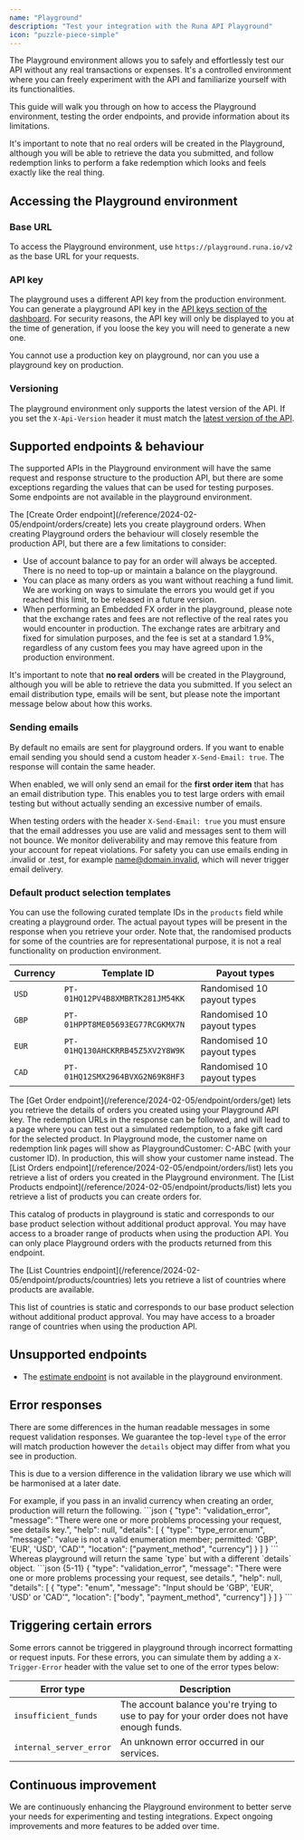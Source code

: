 ```yaml
---
name: "Playground"
description: "Test your integration with the Runa API Playground"
icon: "puzzle-piece-simple"
---
```


The Playground environment allows you to safely and effortlessly test our API without any real transactions or expenses. It's a controlled environment where you can freely experiment with the API and familiarize yourself with its functionalities.

This guide will walk you through on how to access the Playground environment, testing the order endpoints, and provide information about its limitations.

It's important to note that no real orders will be created in the Playground, although you will be able to retrieve the data you submitted, and follow redemption links to perform a fake redemption which looks and feels exactly like the real thing.

## Accessing the Playground environment

### Base URL

To access the Playground environment, use `https://playground.runa.io/v2 ` as the base URL for your requests.

### API key

The playground uses a different API key from the production environment. You can generate a playground API key in the [API keys section of the dashboard](https://app.runa.io/api-keys). For security reasons, the API key will only be displayed to you at the time of generation, if you loose the key you will need to generate a new one.

You cannot use a production key on playground, nor can you use a playground key on production.

### Versioning

The playground environment only supports the latest version of the API. If you set the `X-Api-Version` header it must match the [latest version of the API](/best-practices/api-versioning#what-is-the-latest-version).

## Supported endpoints & behaviour

The supported APIs in the Playground environment will have the same request and response structure to the production API, but there are some exceptions regarding the values that can be used for testing purposes. Some endpoints are not available in the playground environment.

<Accordion title="Create an order">
  The [Create Order endpoint](/reference/2024-02-05/endpoint/orders/create) lets you create playground orders. When creating Playground orders the behaviour will closely resemble the production API, but there are a few limitations to consider:

- Use of account balance to pay for an order will always be accepted. There is no need to top-up or maintain a balance on the playground.
- You can place as many orders as you want without reaching a fund limit. We are working on ways to simulate the errors you would get if you reached this limit, to be released in a future version.
- When performing an Embedded FX order in the playground, please note that the exchange rates and fees are not reflective of the real rates you would encounter in production. The exchange rates are arbitrary and fixed for simulation purposes, and the fee is set at a standard 1.9%, regardless of any custom fees you may have agreed upon in the production environment.

It's important to note that **no real orders** will be created in the Playground, although you will be able to retrieve the data you submitted. If you select an email distribution type, emails will be sent, but please note the important message below about how this works.

### Sending emails

By default no emails are sent for playground orders. If you want to enable email sending you should send a custom header `X-Send-Email: true`. The response will contain the same header.

When enabled, we will only send an email for the **first order item** that has an email distribution type. This enables you to test large orders with email testing but without actually sending an excessive number of emails.

When testing orders with the header `X-Send-Email: true` you must ensure that the email addresses you use are valid and messages sent to them will not bounce. We monitor deliverability and may remove this feature from your account for repeat violations. For safety you can use emails ending in .invalid or .test, for example name@domain.invalid, which will never trigger email delivery.

### Default product selection templates

You can use the following curated template IDs in the `products` field while creating a playground order. The actual payout types will be present in the response when you retrieve your order. Note that, the randomised products for some of the countries are for representational purpose, it is not a real functionality on production environment.

| Currency | Template ID                     | Payout types               |
| -------- | ------------------------------- | -------------------------- |
| `USD`    | `PT-01HQ12PV4B8XMBRTK281JM54KK` | Randomised 10 payout types |
| `GBP`    | `PT-01HPPT8ME05693EG77RCGKMX7N` | Randomised 10 payout types |
| `EUR`    | `PT-01HQ130AHCKRRB45Z5XV2Y8W9K` | Randomised 10 payout types |
| `CAD`    | `PT-01HQ12SMX2964BVXG2N69K8HF3` | Randomised 10 payout types |

</Accordion>
<Accordion title="Get order details">
  The [Get Order endpoint](/reference/2024-02-05/endpoint/orders/get) lets you retrieve the details of orders you created using your Playground API key. The redemption URLs in the response can be followed, and will lead to a page where you can test out a simulated redemption, to a fake gift card for the selected product.

  <Note>
    In Playground mode, the customer name on redemption link pages will show as PlaygroundCustomer: C-ABC (with your customer ID). In production, this will show your customer name instead.
  </Note>
</Accordion>
<Accordion title="Get a list of orders">
  The [List Orders endpoint](/reference/2024-02-05/endpoint/orders/list) lets you retrieve a list of orders you created in the Playground environment.
</Accordion>
<Accordion title="List products">
  The [List Products endpoint](/reference/2024-02-05/endpoint/products/list) lets you retrieve a list of products you can create orders for.

This catalog of products in playground is static and corresponds to our base product selection without additional product approval. You may have access to a broader range of products when using the production API. You can only place Playground orders with the products returned from this endpoint.

</Accordion>
<Accordion title="Get a list of countries where products are available">
  The [List Countries endpoint](/reference/2024-02-05/endpoint/products/countries) lets you retrieve a list of countries where products are available.

This list of countries is static and corresponds to our base product selection without additional product approval. You may have access to a broader range of countries when using the production API.

</Accordion>

## Unsupported endpoints

- The [estimate endpoint](/reference/2024-02-05/endpoint/orders/estimate) is not available in the playground environment.

## Error responses

There are some differences in the human readable messages in some request validation responses. We guarantee the top-level `type` of the error will match production however the `details` object may differ from what you see in production.

This is due to a version difference in the validation library we use which will be harmonised at a later date.

<Tabs>
  <Tab title="Production validation error">
    For example, if you pass in an invalid currency when creating an order, production will return the following.
    ```json
    {
        "type": "validation_error",
        "message": "There were one or more problems processing your request, see details key.",
        "help": null,
        "details": [
            {
                "type": "type_error.enum",
                "message": "value is not a valid enumeration member; permitted: 'GBP', 'EUR', 'USD', 'CAD'",
                "location": ["payment_method", "currency"]
            }
        ]
    }
    ```
  </Tab>
  <Tab title="Playground validation error">
    Whereas playground will return the same `type` but with a different `details` object.
    ```json {5-11}
    {
        "type": "validation_error",
        "message": "There were one or more problems processing your request, see details.",
        "help": null,
        "details": [
            {
                "type": "enum",
                "message": "Input should be 'GBP', 'EUR', 'USD' or 'CAD'",
                "location": ["body", "payment_method", "currency"]
            }
        ]
    }
    ```
</Tab>
</Tabs>

## Triggering certain errors

Some errors cannot be triggered in playground through incorrect formatting or request inputs. For these errors, you can simulate them by adding a `X-Trigger-Error` header with the value set to one of the error types below:

| Error type              | Description                                                                                |
| ----------------------- | ------------------------------------------------------------------------------------------ |
| `insufficient_funds`    | The account balance you're trying to use to pay for your order does not have enough funds. |
| `internal_server_error` | An unknown error occurred in our services.                                                 |

## Continuous improvement

We are continuously enhancing the Playground environment to better serve your needs for experimenting and testing integrations. Expect ongoing improvements and more features to be added over time.
